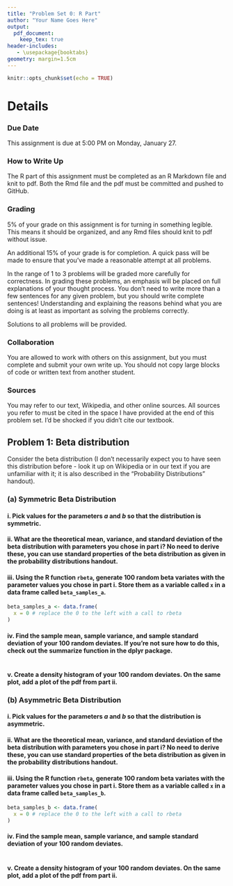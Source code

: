 ```yaml
---
title: "Problem Set 0: R Part"
author: "Your Name Goes Here"
output:
  pdf_document:
    keep_tex: true
header-includes:
   - \usepackage{booktabs}
geometry: margin=1.5cm
---
```


```r
knitr::opts_chunk$set(echo = TRUE)
```

# Details

### Due Date

This assignment is due at 5:00 PM on Monday, January 27.

### How to Write Up

The R part of this assignment must be completed as an R Markdown file and knit to pdf.  Both the Rmd file and the pdf must be committed and pushed to GitHub.

### Grading

5% of your grade on this assignment is for turning in something legible.  This means it should be organized, and any Rmd files should knit to pdf without issue.

An additional 15% of your grade is for completion.  A quick pass will be made to ensure that you've made a reasonable attempt at all problems.

In the range of 1 to 3 problems will be graded more carefully for correctness.  In grading these problems, an emphasis will be placed on full explanations of your thought process.  You don't need to write more than a few sentences for any given problem, but you should write complete sentences!  Understanding and explaining the reasons behind what you are doing is at least as important as solving the problems correctly.

Solutions to all problems will be provided.

### Collaboration

You are allowed to work with others on this assignment, but you must complete and submit your own write up.  You should not copy large blocks of code or written text from another student.

### Sources

You may refer to our text, Wikipedia, and other online sources.  All sources you refer to must be cited in the space I have provided at the end of this problem set.  I'd be shocked if you didn't cite our textbook.

## Problem 1: Beta distribution

Consider the beta distribution (I don't necessarily expect you to have seen this distribution before - look it up on Wikipedia or in our text if you are unfamiliar with it; it is also described in the "Probability Distributions" handout).

### (a) Symmetric Beta Distribution

#### i. Pick values for the parameters $a$ and $b$ so that the distribution is **symmetric**.

#### ii. What are the theoretical mean, variance, and standard deviation of the beta distribution with parameters you chose in part i?  No need to derive these, you can use standard properties of the beta distribution as given in the probability distributions handout.

#### iii. Using the R function `rbeta`, generate 100 random beta variates with the parameter values you chose in part i.  Store them as a variable called `x` in a data frame called `beta_samples_a`.

```r
beta_samples_a <- data.frame(
  x = 0 # replace the 0 to the left with a call to rbeta
)
```

#### iv. Find the sample mean, sample variance, and sample standard deviation of your 100 random deviates.  If you're not sure how to do this, check out the summarize function in the dplyr package.

```r

```

#### v. Create a density histogram of your 100 random deviates.  On the same plot, add a plot of the pdf from part ii.


### (b) Asymmetric Beta Distribution

#### i. Pick values for the parameters $a$ and $b$ so that the distribution is **asymmetric**.

#### ii. What are the theoretical mean, variance, and standard deviation of the beta distribution with parameters you chose in part i?  No need to derive these, you can use standard properties of the beta distribution as given in the probability distributions handout.

#### iii. Using the R function `rbeta`, generate 100 random beta variates with the parameter values you chose in part i.  Store them as a variable called `x` in a data frame called `beta_samples_b`.

```r
beta_samples_b <- data.frame(
  x = 0 # replace the 0 to the left with a call to rbeta
)
```

#### iv. Find the sample mean, sample variance, and sample standard deviation of your 100 random deviates.

```r

```

#### v. Create a density histogram of your 100 random deviates.  On the same plot, add a plot of the pdf from part ii.

